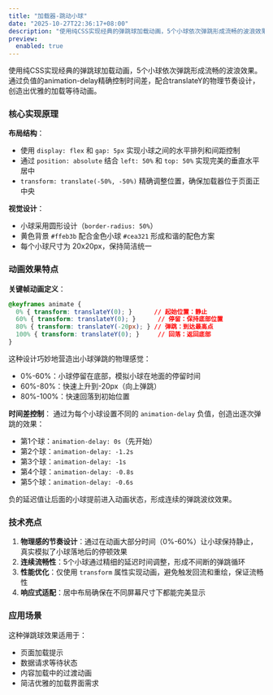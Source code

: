 ```yaml
---
title: "加载器-跳动小球"
date: "2025-10-27T22:36:17+08:00"
description: "使用纯CSS实现经典的弹跳球加载动画，5个小球依次弹跳形成流畅的波浪效果。通过负值的animation-delay精确控制时间差，配合translateY的物理节奏设计，创造出优雅的加载等待动画。"
preview:
  enabled: true
---
```


使用纯CSS实现经典的弹跳球加载动画，5个小球依次弹跳形成流畅的波浪效果。
通过负值的animation-delay精确控制时间差，配合translateY的物理节奏设计，创造出优雅的加载等待动画。

### 核心实现原理

**布局结构**：
- 使用 `display: flex` 和 `gap: 5px` 实现小球之间的水平排列和间距控制
- 通过 `position: absolute` 结合 `left: 50%` 和 `top: 50%` 实现完美的垂直水平居中
- `transform: translate(-50%, -50%)` 精确调整位置，确保加载器位于页面正中央

**视觉设计**：
- 小球采用圆形设计（`border-radius: 50%`）
- 黄色背景 `#ffeb3b` 配合金色小球 `#cea321` 形成和谐的配色方案
- 每个小球尺寸为 20x20px，保持简洁统一

### 动画效果特点

**关键帧动画定义**：
```css
@keyframes animate {
  0% { transform: translateY(0); }      // 起始位置：静止
  60% { transform: translateY(0); }      // 停留：保持底部位置
  80% { transform: translateY(-20px); } // 弹跳：到达最高点
  100% { transform: translateY(0); }     // 回落：返回底部
}
```

这种设计巧妙地营造出小球弹跳的物理感觉：
- 0%-60%：小球停留在底部，模拟小球在地面的停留时间
- 60%-80%：快速上升到-20px（向上弹跳）
- 80%-100%：快速回落到初始位置

**时间差控制**：
通过为每个小球设置不同的 `animation-delay` 负值，创造出逐次弹跳的效果：
- 第1个球：`animation-delay: 0s`（先开始）
- 第2个球：`animation-delay: -1.2s`
- 第3个球：`animation-delay: -1s`
- 第4个球：`animation-delay: -0.8s`
- 第5个球：`animation-delay: -0.6s`

负的延迟值让后面的小球提前进入动画状态，形成连续的弹跳波纹效果。

### 技术亮点

1. **物理感的节奏设计**：通过在动画大部分时间（0%-60%）让小球保持静止，真实模拟了小球落地后的停顿效果
2. **连续流畅性**：5个小球通过精细的延迟时间调整，形成不间断的弹跳循环
3. **性能优化**：仅使用 `transform` 属性实现动画，避免触发回流和重绘，保证流畅性
4. **响应式适配**：居中布局确保在不同屏幕尺寸下都能完美显示

### 应用场景

这种弹跳球效果适用于：
- 页面加载提示
- 数据请求等待状态
- 内容加载中的过渡动画
- 简洁优雅的加载界面需求



<CodeViewer postId="loader-jump-ball" />